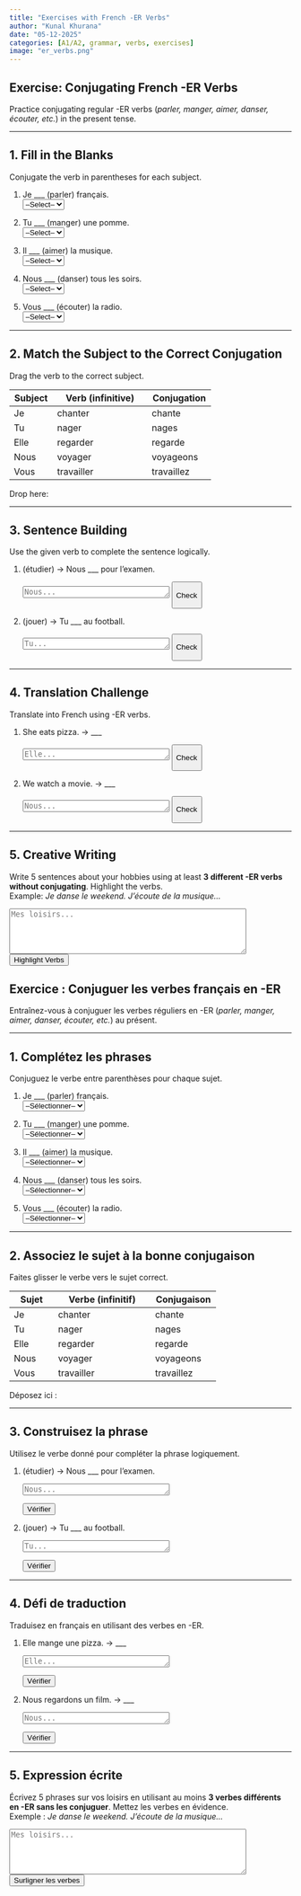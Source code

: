 ```yaml
---
title: "Exercises with French -ER Verbs"
author: "Kunal Khurana"
date: "05-12-2025"
categories: [A1/A2, grammar, verbs, exercises]
image: "er_verbs.png"
---
```


::: {.content-visible when-profile="english"}

# Exercise: Conjugating French -ER Verbs

Practice conjugating regular -ER verbs (*parler, manger, aimer, danser, écouter, etc.*) in the present tense.

---

## 1. Fill in the Blanks  
Conjugate the verb in parentheses for each subject.

1. Je ___ (parler) français.  
   <select onchange="checkVerb(this, 'parle')">
     <option value="">--Select--</option>
     <option value="parle">parle</option>
     <option value="parles">parles</option>
     <option value="parlons">parlons</option>
   </select>  
   <span class="feedback"></span>

2. Tu ___ (manger) une pomme.  
   <select onchange="checkVerb(this, 'manges')">
     <option value="">--Select--</option>
     <option value="mange">mange</option>
     <option value="manges">manges</option>
     <option value="mangez">mangez</option>
   </select>  
   <span class="feedback"></span>

3. Il ___ (aimer) la musique.  
   <select onchange="checkVerb(this, 'aime')">
     <option value="">--Select--</option>
     <option value="aime">aime</option>
     <option value="aimes">aimes</option>
     <option value="aimons">aimons</option>
   </select>  
   <span class="feedback"></span>

4. Nous ___ (danser) tous les soirs.  
   <select onchange="checkVerb(this, 'dansons')">
     <option value="">--Select--</option>
     <option value="danse">danse</option>
     <option value="danses">danses</option>
     <option value="dansons">dansons</option>
   </select>  
   <span class="feedback"></span>

5. Vous ___ (écouter) la radio.  
   <select onchange="checkVerb(this, 'écoutez')">
     <option value="">--Select--</option>
     <option value="écoute">écoute</option>
     <option value="écoutes">écoutes</option>
     <option value="écoutez">écoutez</option>
   </select>  
   <span class="feedback"></span>

---

## 2. Match the Subject to the Correct Conjugation  
Drag the verb to the correct subject.

| Subject | Verb (infinitive) | Conjugation |
|---------|-------------------|-------------|
| Je      | chanter           | <span draggable="true" ondragstart="drag(event)" data-answer="chante">chante</span> |
| Tu      | nager             | <span draggable="true" ondragstart="drag(event)" data-answer="nages">nages</span> |
| Elle    | regarder          | <span draggable="true" ondragstart="drag(event)" data-answer="regarde">regarde</span> |
| Nous    | voyager           | <span draggable="true" ondragstart="drag(event)" data-answer="voyageons">voyageons</span> |
| Vous    | travailler        | <span draggable="true" ondragstart="drag(event)" data-answer="travaillez">travaillez</span> |

Drop here:  
<div class="dropzone" ondrop="drop(event)" ondragover="allowDrop(event)"></div>  
<span class="feedback"></span>

---

## 3. Sentence Building  
Use the given verb to complete the sentence logically.

1. (étudier) → Nous ___ pour l'examen.  
   <textarea placeholder="Nous..." rows="1" cols="30"></textarea>  
   <button onclick="checkSentence(this.previousElementSibling, 'étudions')">Check</button>  
   <span class="feedback"></span>

2. (jouer) → Tu ___ au football.  
   <textarea placeholder="Tu..." rows="1" cols="30"></textarea>  
   <button onclick="checkSentence(this.previousElementSibling, 'joues')">Check</button>  
   <span class="feedback"></span>

---

## 4. Translation Challenge  
Translate into French using -ER verbs.

1. She eats pizza. → ___  
   <textarea placeholder="Elle..." rows="1" cols="30"></textarea>  
   <button onclick="checkTranslation(this.previousElementSibling, 'Elle mange une pizza.')">Check</button>  
   <span class="feedback"></span>

2. We watch a movie. → ___  
   <textarea placeholder="Nous..." rows="1" cols="30"></textarea>  
   <button onclick="checkTranslation(this.previousElementSibling, 'Nous regardons un film.')">Check</button>  
   <span class="feedback"></span>

---

## 5. Creative Writing  
Write 5 sentences about your hobbies using at least **3 different -ER verbs without conjugating**. Highlight the verbs.  
Example: *Je danse le weekend. J'écoute de la musique...*  

<textarea placeholder="Mes loisirs..." rows="5" cols="50"></textarea>  
<button onclick="highlightVerbs(this.previousElementSibling)">Highlight Verbs</button>  
<div class="feedback"></div>

<script>
// Check dropdown answers
function checkVerb(selectElement, correctAnswer) {
  // Get the feedback element next to the dropdown
  const feedback = selectElement.nextElementSibling;

  // Check if the selected value matches the correct answer
  if (selectElement.value === correctAnswer) {
    feedback.textContent = "✓ Correct!";
    feedback.style.color = "green";
  } 
  // If the selected value is incorrect but not empty
  else if (selectElement.value) {
    feedback.textContent = "✗ Incorrect. Try again!";
    feedback.style.color = "red";
  } 
  // If no option is selected, clear the feedback
  else {
    feedback.textContent = ""; // Clear feedback if no option is selected
  }
}

// Drag-and-drop functions
function allowDrop(e) { e.preventDefault(); }
function drag(e) { e.dataTransfer.setData("text", e.target.dataset.answer); }
function drop(e) {
  e.preventDefault();
  const data = e.dataTransfer.getData("text");
  const feedback = e.target.nextElementSibling;
  if (data) {
    e.target.innerHTML = data;
    feedback.textContent = "✓ Dropped!";
    feedback.style.color = "green";
  }
}

// Check sentence building
function checkSentence(textarea, correctVerb) {
  const feedback = textarea.nextElementSibling.nextElementSibling;
  if (textarea.value.includes(correctVerb)) {
    feedback.textContent = "✓ Correct!";
    feedback.style.color = "green";
  } else {
    feedback.textContent = `✗ Use "${correctVerb}".`;
    feedback.style.color = "red";
  }
}

// Check translations
function checkTranslation(textarea, correctAnswer) {
  const feedback = textarea.nextElementSibling.nextElementSibling;
  if (textarea.value.trim().toLowerCase() === correctAnswer.toLowerCase()) {
    feedback.textContent = "✓ Perfect!";
    feedback.style.color = "green";
  } else {
    feedback.textContent = `✓ Suggested: "${correctAnswer}"`;
    feedback.style.color = "blue";
  }
}

// Highlight -ER verbs in creative writing
function highlightVerbs(textarea) {
  const commonERVerbs = ["parler", "manger", "aimer", "danser", "écouter", "chanter", "nager", "regarder", "voyager", "travailler", "étudier", "jouer"];
  let text = textarea.value;
  commonERVerbs.forEach(verb => {
    const regex = new RegExp(`\\b${verb}\\b`, "gi");
    text = text.replace(regex, `<span style="background-color: yellow">${verb}</span>`);
  });
  const feedback = textarea.nextElementSibling.nextElementSibling;
  feedback.innerHTML = "<strong>-ER verbs used:</strong><br>" + text;
}
</script>

:::

::: {.content-visible when-profile="french"}

# Exercice : Conjuguer les verbes français en -ER

Entraînez-vous à conjuguer les verbes réguliers en -ER (*parler, manger, aimer, danser, écouter, etc.*) au présent.

---

## 1. Complétez les phrases  
Conjuguez le verbe entre parenthèses pour chaque sujet.

1. Je ___ (parler) français.  
  <select onchange="checkVerb(this, 'parle')">
    <option value="">--Sélectionner--</option>
    <option value="parle">parle</option>
    <option value="parles">parles</option>
    <option value="parlons">parlons</option>
  </select>  
  <span class="feedback"></span>

2. Tu ___ (manger) une pomme.  
  <select onchange="checkVerb(this, 'manges')">
    <option value="">--Sélectionner--</option>
    <option value="mange">mange</option>
    <option value="manges">manges</option>
    <option value="mangez">mangez</option>
  </select>  
  <span class="feedback"></span>

3. Il ___ (aimer) la musique.  
  <select onchange="checkVerb(this, 'aime')">
    <option value="">--Sélectionner--</option>
    <option value="aime">aime</option>
    <option value="aimes">aimes</option>
    <option value="aimons">aimons</option>
  </select>  
  <span class="feedback"></span>

4. Nous ___ (danser) tous les soirs.  
  <select onchange="checkVerb(this, 'dansons')">
    <option value="">--Sélectionner--</option>
    <option value="danse">danse</option>
    <option value="danses">danses</option>
    <option value="dansons">dansons</option>
  </select>  
  <span class="feedback"></span>

5. Vous ___ (écouter) la radio.  
  <select onchange="checkVerb(this, 'écoutez')">
    <option value="">--Sélectionner--</option>
    <option value="écoute">écoute</option>
    <option value="écoutes">écoutes</option>
    <option value="écoutez">écoutez</option>
  </select>  
  <span class="feedback"></span>

---

## 2. Associez le sujet à la bonne conjugaison  
Faites glisser le verbe vers le sujet correct.

| Sujet   | Verbe (infinitif) | Conjugaison |
|---------|-------------------|-------------|
| Je      | chanter           | <span draggable="true" ondragstart="drag(event)" data-answer="chante">chante</span> |
| Tu      | nager             | <span draggable="true" ondragstart="drag(event)" data-answer="nages">nages</span> |
| Elle    | regarder          | <span draggable="true" ondragstart="drag(event)" data-answer="regarde">regarde</span> |
| Nous    | voyager           | <span draggable="true" ondragstart="drag(event)" data-answer="voyageons">voyageons</span> |
| Vous    | travailler        | <span draggable="true" ondragstart="drag(event)" data-answer="travaillez">travaillez</span> |

Déposez ici :  
<div class="dropzone" ondrop="drop(event)" ondragover="allowDrop(event)"></div>  
<span class="feedback"></span>

---

## 3. Construisez la phrase  
Utilisez le verbe donné pour compléter la phrase logiquement.

1. (étudier) → Nous ___ pour l'examen.  
  <textarea placeholder="Nous..." rows="1" cols="30"></textarea>  
  <button onclick="checkSentence(this.previousElementSibling, 'étudions')">Vérifier</button>  
  <span class="feedback"></span>

2. (jouer) → Tu ___ au football.  
  <textarea placeholder="Tu..." rows="1" cols="30"></textarea>  
  <button onclick="checkSentence(this.previousElementSibling, 'joues')">Vérifier</button>  
  <span class="feedback"></span>

---

## 4. Défi de traduction  
Traduisez en français en utilisant des verbes en -ER.

1. Elle mange une pizza. → ___  
  <textarea placeholder="Elle..." rows="1" cols="30"></textarea>  
  <button onclick="checkTranslation(this.previousElementSibling, 'Elle mange une pizza.')">Vérifier</button>  
  <span class="feedback"></span>

2. Nous regardons un film. → ___  
  <textarea placeholder="Nous..." rows="1" cols="30"></textarea>  
  <button onclick="checkTranslation(this.previousElementSibling, 'Nous regardons un film.')">Vérifier</button>  
  <span class="feedback"></span>

---

## 5. Expression écrite  
Écrivez 5 phrases sur vos loisirs en utilisant au moins **3 verbes différents en -ER sans les conjuguer**. Mettez les verbes en évidence.  
Exemple : *Je danse le weekend. J'écoute de la musique...*  

<textarea placeholder="Mes loisirs..." rows="5" cols="50"></textarea>  
<button onclick="highlightVerbs(this.previousElementSibling)">Surligner les verbes</button>  
<div class="feedback"></div>

<script>
// Vérification des réponses des menus déroulants
function checkVerb(selectElement, correctAnswer) {
  const feedback = selectElement.nextElementSibling;
  if (selectElement.value === correctAnswer) {
   feedback.textContent = "✓ Correct !";
   feedback.style.color = "green";
  } else if (selectElement.value) {
   feedback.textContent = "✗ Incorrect. Essayez encore !";
   feedback.style.color = "red";
  } else {
   feedback.textContent = "";
  }
}

// Fonctions de glisser-déposer
function allowDrop(e) { e.preventDefault(); }
function drag(e) { e.dataTransfer.setData("text", e.target.dataset.answer); }
function drop(e) {
  e.preventDefault();
  const data = e.dataTransfer.getData("text");
  const feedback = e.target.nextElementSibling;
  if (data) {
   e.target.innerHTML = data;
   feedback.textContent = "✓ Déposé !";
   feedback.style.color = "green";
  }
}

// Vérification de la construction de phrase
function checkSentence(textarea, correctVerb) {
  const feedback = textarea.nextElementSibling.nextElementSibling;
  if (textarea.value.includes(correctVerb)) {
   feedback.textContent = "✓ Correct !";
   feedback.style.color = "green";
  } else {
   feedback.textContent = `✗ Utilisez "${correctVerb}".`;
   feedback.style.color = "red";
  }
}

// Vérification des traductions
function checkTranslation(textarea, correctAnswer) {
  const feedback = textarea.nextElementSibling.nextElementSibling;
  if (textarea.value.trim().toLowerCase() === correctAnswer.toLowerCase()) {
   feedback.textContent = "✓ Parfait !";
   feedback.style.color = "green";
  } else {
   feedback.textContent = `✓ Suggestion : "${correctAnswer}"`;
   feedback.style.color = "blue";
  }
}

// Surligner les verbes en -ER dans l'expression écrite
function highlightVerbs(textarea) {
  const commonERVerbs = ["parler", "manger", "aimer", "danser", "écouter", "chanter", "nager", "regarder", "voyager", "travailler", "étudier", "jouer"];
  let text = textarea.value;
  commonERVerbs.forEach(verb => {
   const regex = new RegExp(`\\b${verb}\\b`, "gi");
   text = text.replace(regex, `<span style="background-color: yellow">${verb}</span>`);
  });
  const feedback = textarea.nextElementSibling.nextElementSibling;
  feedback.innerHTML = "<strong>Verbes en -ER utilisés :</strong><br>" + text;
}
</script>
:::